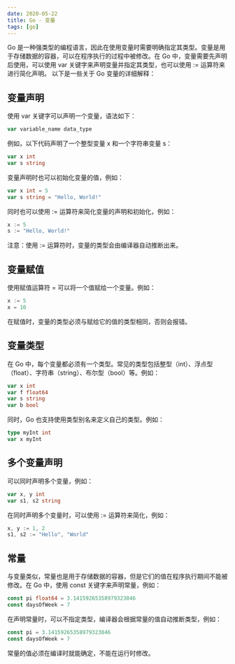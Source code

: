 ```yaml
---
date: 2020-05-22
title: Go - 变量
tags: [go]
---
```


Go 是一种强类型的编程语言，因此在使用变量时需要明确指定其类型。变量是用于存储数据的容器，可以在程序执行的过程中被修改。在 Go 中，变量需要先声明后使用，可以使用 var 关键字来声明变量并指定其类型，也可以使用 := 运算符来进行简化声明。
以下是一些关于 Go 变量的详细解释：

## 变量声明

使用 var 关键字可以声明一个变量，语法如下：

```go
var variable_name data_type
```

例如，以下代码声明了一个整型变量 x 和一个字符串变量 s：

```go
var x int
var s string
```

变量声明时也可以初始化变量的值，例如：

```go
var x int = 5
var s string = "Hello, World!"
```

同时也可以使用 := 运算符来简化变量的声明和初始化，例如：

```go
x := 5
s := "Hello, World!"
```

注意：使用 := 运算符时，变量的类型会由编译器自动推断出来。

## 变量赋值

使用赋值运算符 = 可以将一个值赋给一个变量。例如：

```go
x := 5
x = 10
```

在赋值时，变量的类型必须与赋给它的值的类型相同，否则会报错。

## 变量类型

在 Go 中，每个变量都必须有一个类型。常见的类型包括整型（int）、浮点型（float）、字符串（string）、布尔型（bool）等。例如：

```go
var x int
var f float64
var s string
var b bool
```

同时，Go 也支持使用类型别名来定义自己的类型。例如：

```go
type myInt int
var x myInt
```

## 多个变量声明

可以同时声明多个变量，例如：

```go
var x, y int
var s1, s2 string
```

在同时声明多个变量时，可以使用 := 运算符来简化，例如：

```go
x, y := 1, 2
s1, s2 := "Hello", "World"
```

## 常量

与变量类似，常量也是用于存储数据的容器，但是它们的值在程序执行期间不能被修改。在 Go 中，使用 const 关键字来声明常量，例如：

```go
const pi float64 = 3.14159265358979323846
const daysOfWeek = 7
```

在声明常量时，可以不指定类型，编译器会根据常量的值自动推断类型，例如：

```go
const pi = 3.14159265358979323846
const daysOfWeek = 7
```

常量的值必须在编译时就能确定，不能在运行时修改。
